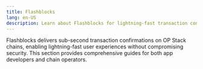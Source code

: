 ```yaml
---
title: Flashblocks
lang: en-US
description: Learn about Flashblocks for lightning-fast transaction confirmations on OP Stack chains.
---
```

Flashblocks delivers sub-second transaction confirmations on OP Stack chains, enabling lightning-fast user experiences without compromising security. This section provides comprehensive guides for both app developers and chain operators.

<CardGroup>
  <Card title="Flashblocks" href="/operators/chain-operators/features/flashblocks/apps" />
  
  <Card title="Flashblocks: A Guide for Chain Operators" href="/operators/chain-operators/features/flashblocks/chain-operators" />
</CardGroup>
